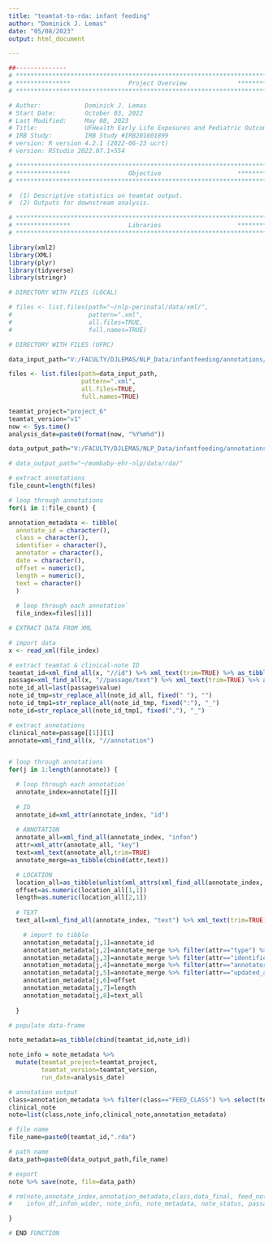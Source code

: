 ```yaml
---
title: "teamtat-to-rda: infant feeding"
author: "Dominick J. Lemas"
date: "05/08/2023"
output: html_document

---
```


```r
##-------------- 
# **************************************************************************** #
# ***************                Project Overview              *************** #
# **************************************************************************** #

# Author:            Dominick J. Lemas 
# Start Date:        October 03, 2022 
# Last Modified:     May 08, 2023 
# Title:             UFHealth Early Life Exposures and Pediatric Outcomes  
# IRB Study:         IRB Study #IRB201601899
# version: R version 4.2.1 (2022-06-23 ucrt) 
# version: RStudio 2022.07.1+554 

# **************************************************************************** #
# ***************                Objective                     *************** #
# **************************************************************************** #

#  (1) Descriptive statistics on teamtat output. 
#  (2) Outputs for downstream analysis. 

```

```r

# **************************************************************************** #
# ***************                Libraries                     *************** #
# **************************************************************************** #

library(xml2)
library(XML) 
library(plyr)
library(tidyverse)
library(stringr)

```

```r

# DIRECTORY WITH FILES (LOCAL)

# files <- list.files(path="~/nlp-perinatal/data/xml/", 
#                     pattern=".xml", 
#                     all.files=TRUE,
#                     full.names=TRUE)

# DIRECTORY WITH FILES (UFRC)

data_input_path="V:/FACULTY/DJLEMAS/NLP_Data/infantfeeding/annotations/project6/v1/xml/"

files <- list.files(path=data_input_path,
                    pattern=".xml",
                    all.files=TRUE,
                    full.names=TRUE)

teamtat_project="project_6"
teamtat_version="v1"
now <- Sys.time()
analysis_date=paste0(format(now, "%Y%m%d"))

data_output_path="V:/FACULTY/DJLEMAS/NLP_Data/infantfeeding/annotations/project6/v1/rda/"

# data_output_path="~/mombaby-ehr-nlp/data/rda/"

```

```r

# extract annotations
file_count=length(files)

# loop through annotations
for(i in 1:file_count) {

annotation_metadata <- tibble(
  annotate_id = character(),
  class = character(),
  identifier = character(),
  annotator = character(),
  date = character(),
  offset = numeric(),
  length = numeric(),
  text = character()
  )
  
  # loop through each annotation`
  file_index=files[[i]]

# EXTRACT DATA FROM XML

# import data
x <- read_xml(file_index)

# extract teamtat & clinical-note ID
teamtat_id=xml_find_all(x, "//id") %>% xml_text(trim=TRUE) %>% as_tibble() %>% pull()
passage=xml_find_all(x, "//passage/text") %>% xml_text(trim=TRUE) %>% as_tibble()
note_id_all=last(passage$value)
note_id_tmp=str_replace_all(note_id_all, fixed(" "), "") 
note_id_tmp1=str_replace_all(note_id_tmp, fixed(":"), "_")
note_id=str_replace_all(note_id_tmp1, fixed(","), "_")

# extract annotations
clinical_note=passage[[1]][1]
annotate=xml_find_all(x, "//annotation") 


# loop through annotations
for(j in 1:length(annotate)) {

  # loop through each annotation`
  annotate_index=annotate[[j]]
  
  # ID
  annotate_id=xml_attr(annotate_index, "id")
  
  # ANNOTATION
  annotate_all=xml_find_all(annotate_index, "infon")
  attr=xml_attr(annotate_all, "key")
  text=xml_text(annotate_all,trim=TRUE)
  annotate_merge=as_tibble(cbind(attr,text))

  # LOCATION
  location_all=as_tibble(unlist(xml_attrs(xml_find_all(annotate_index, "location"))))
  offset=as.numeric(location_all[1,1])
  length=as.numeric(location_all[2,1])
  
  # TEXT
  text_all=xml_find_all(annotate_index, "text") %>% xml_text(trim=TRUE)

    # import to tibble
    annotation_metadata[j,1]=annotate_id
    annotation_metadata[j,2]=annotate_merge %>% filter(attr=="type") %>% select(text)
    annotation_metadata[j,3]=annotate_merge %>% filter(attr=="identifier") %>% select(text)
    annotation_metadata[j,4]=annotate_merge %>% filter(attr=="annotator") %>% select(text)
    annotation_metadata[j,5]=annotate_merge %>% filter(attr=="updated_at") %>% select(text)
    annotation_metadata[j,6]=offset 
    annotation_metadata[j,7]=length
    annotation_metadata[j,8]=text_all
   
  }

# populate data-frame

note_metadata=as_tibble(cbind(teamtat_id,note_id))

note_info = note_metadata %>%
  mutate(teamtat_project=teamtat_project,
         teamtat_version=teamtat_version,
         run_date=analysis_date)

# annotation output
class=annotation_metadata %>% filter(class=="FEED_CLASS") %>% select(text) %>% pull() 
clinical_note
note=list(class,note_info,clinical_note,annotation_metadata)

# file name
file_name=paste0(teamtat_id,".rda")

# path name
data_path=paste0(data_output_path,file_name)

# export
note %>% save(note, file=data_path)

# rm(note,annotate_index,annotation_metadata,class,data_final, feed_notes,
#    infon_df,infon_wider, note_info, note_metadata, note_status, passage, x, xml, xml_df)

}

# END FUNCTION
                              
```

